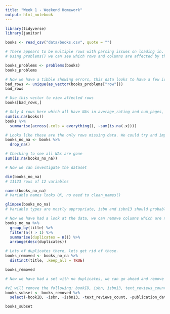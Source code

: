 ```yaml
---
title: "Week 1 - Weekend Homework"
output: html_notebook
---
```


```r
library(tidyverse)
library(janitor)

books <- read_csv("data/books.csv", quote = "")
```

```r
# There appears to be multiple rows with parsing issues on loading in.
# Using problems() we can see which rows and columns are affected by this.

books_problems <- problems(books)
books_problems
```


```r
# Now we have a tibble showing errors, this data looks to have a few issues but this tibble isn't showing the full rows affected. I want to make a vector of unique row numbers.
bad_rows <- unique(as_vector(books_problems["row"]))
bad_rows
```


```r
# Use this vector to view affected rows
books[bad_rows,]
```


```r
# Only 4 rows here which all have NAs in average_rating and num_pages, lets have a look for other NAs in this dataset
sum(is.na(books))
books %>%
  summarise(across(.cols = everything(), ~sum(is.na(.x))))
```


```r
# Looks like these are the only rows missing data. We could try and impute these missing values, however the values in other columns appear to be jumbled up. It would be much easier to drop these rows.
books_no_na <- books %>%
  drop_na()

# Checking to see all NAs are gone
sum(is.na(books_no_na))
```


```r
# Now we can investigate the dataset

dim(books_no_na)
# 11123 rows of 12 variables

names(books_no_na)
# Variable names looks OK, no need to clean_names()

glimpse(books_no_na)
# Variable types are mostly appropriate, isbn and isbn13 should probably be numeric, however these are not relevant for our analysis.
```


```r
# Now we have had a look at the data, we can remove columns which are not of interest and create a new subset. Before proceeding I'd like to check for duplicates in the title column.
books_no_na %>%
  group_by(title) %>%
  filter(n() > 1) %>%
  summarise(duplicates = n()) %>%
  arrange(desc(duplicates))

# Lots of duplicates there, lets get rid of those.
books_removed <- books_no_na %>%
  distinct(title, .keep_all = TRUE)

books_removed
```

```r
# Now we have had a set with no duplicates, we can go ahead and remove some columns which we won't use.

#vI will remove the following: bookID, isbn, isbn13, text_reviews_count (assuming ratings_count is likely to cover this) and publication_date
books_subset <- books_removed %>%
  select(-bookID, -isbn, -isbn13, -text_reviews_count, -publication_date)

books_subset

```

